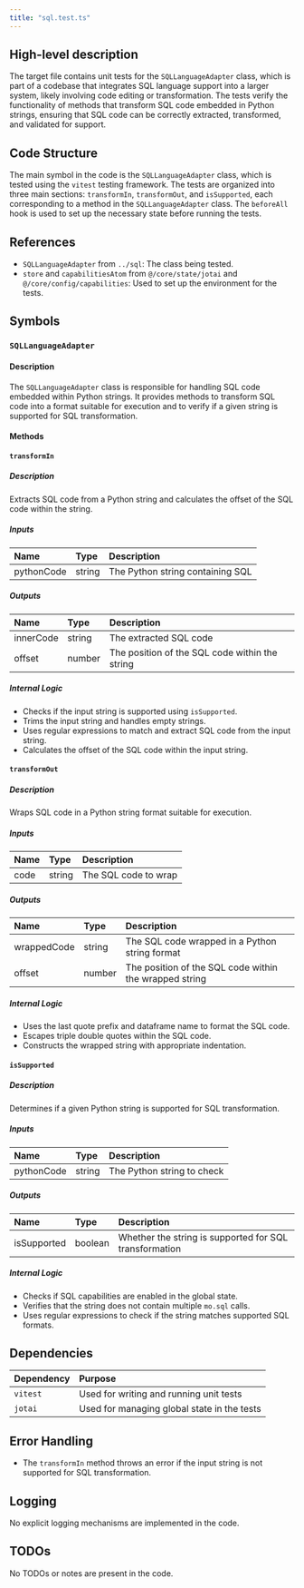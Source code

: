 ```yaml
---
title: "sql.test.ts"
---
```


## High-level description

The target file contains unit tests for the `SQLLanguageAdapter` class, which is part of a codebase that integrates SQL language support into a larger system, likely involving code editing or transformation. The tests verify the functionality of methods that transform SQL code embedded in Python strings, ensuring that SQL code can be correctly extracted, transformed, and validated for support.

## Code Structure

The main symbol in the code is the `SQLLanguageAdapter` class, which is tested using the `vitest` testing framework. The tests are organized into three main sections: `transformIn`, `transformOut`, and `isSupported`, each corresponding to a method in the `SQLLanguageAdapter` class. The `beforeAll` hook is used to set up the necessary state before running the tests.

## References

- `SQLLanguageAdapter` from `../sql`: The class being tested.
- `store` and `capabilitiesAtom` from `@/core/state/jotai` and `@/core/config/capabilities`: Used to set up the environment for the tests.

## Symbols

### `SQLLanguageAdapter`
#### Description
The `SQLLanguageAdapter` class is responsible for handling SQL code embedded within Python strings. It provides methods to transform SQL code into a format suitable for execution and to verify if a given string is supported for SQL transformation.

#### Methods

#### `transformIn`
##### Description
Extracts SQL code from a Python string and calculates the offset of the SQL code within the string.

##### Inputs
| Name       | Type   | Description                      |
|:-----------|:-------|:---------------------------------|
| pythonCode | string | The Python string containing SQL |

##### Outputs
| Name      | Type   | Description                                      |
|:----------|:-------|:-------------------------------------------------|
| innerCode | string | The extracted SQL code                           |
| offset    | number | The position of the SQL code within the string   |

##### Internal Logic
- Checks if the input string is supported using `isSupported`.
- Trims the input string and handles empty strings.
- Uses regular expressions to match and extract SQL code from the input string.
- Calculates the offset of the SQL code within the input string.

#### `transformOut`
##### Description
Wraps SQL code in a Python string format suitable for execution.

##### Inputs
| Name | Type   | Description         |
|:-----|:-------|:--------------------|
| code | string | The SQL code to wrap |

##### Outputs
| Name        | Type   | Description                                      |
|:------------|:-------|:-------------------------------------------------|
| wrappedCode | string | The SQL code wrapped in a Python string format   |
| offset      | number | The position of the SQL code within the wrapped string |

##### Internal Logic
- Uses the last quote prefix and dataframe name to format the SQL code.
- Escapes triple double quotes within the SQL code.
- Constructs the wrapped string with appropriate indentation.

#### `isSupported`
##### Description
Determines if a given Python string is supported for SQL transformation.

##### Inputs
| Name       | Type   | Description                      |
|:-----------|:-------|:---------------------------------|
| pythonCode | string | The Python string to check       |

##### Outputs
| Name      | Type    | Description                                      |
|:----------|:--------|:-------------------------------------------------|
| isSupported | boolean | Whether the string is supported for SQL transformation |

##### Internal Logic
- Checks if SQL capabilities are enabled in the global state.
- Verifies that the string does not contain multiple `mo.sql` calls.
- Uses regular expressions to check if the string matches supported SQL formats.

## Dependencies

| Dependency | Purpose                                      |
|:-----------|:---------------------------------------------|
| `vitest`   | Used for writing and running unit tests      |
| `jotai`    | Used for managing global state in the tests  |

## Error Handling

- The `transformIn` method throws an error if the input string is not supported for SQL transformation.

## Logging

No explicit logging mechanisms are implemented in the code.

## TODOs

No TODOs or notes are present in the code.